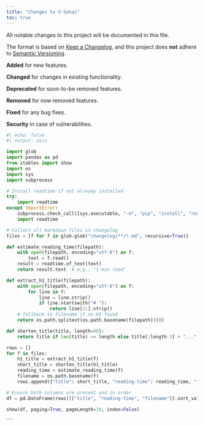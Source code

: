 ```yaml
---
title: "Changes to V-Sekai"
toc: true
---
```


All notable changes to this project will be documented in this file.

The format is based on [Keep a Changelog](https://keepachangelog.com/en/1.0.0/), and this project does **not** adhere to [Semantic Versioning](https://semver.org/spec/v2.0.0.html).

**Added** for new features.

**Changed** for changes in existing functionality.

**Deprecated** for soon-to-be removed features.

**Removed** for now removed features.

**Fixed** for any bug fixes.

**Security** in case of vulnerabilities.

```python
#| echo: false
#| output: asis

import glob
import pandas as pd
from itables import show
import os
import sys
import subprocess

# Install readtime if not already installed
try:
    import readtime
except ImportError:
    subprocess.check_call([sys.executable, "-m", "pip", "install", "readtime"])
    import readtime

# Collect all markdown files in changelog
files = [f for f in glob.glob("changelog/**/*.md", recursive=True)]

def estimate_reading_time(filepath):
    with open(filepath, encoding="utf-8") as f:
        text = f.read()
    result = readtime.of_text(text)
    return result.text  # e.g., "1 min read"

def extract_h1_title(filepath):
    with open(filepath, encoding="utf-8") as f:
        for line in f:
            line = line.strip()
            if line.startswith("# "):
                return line[2:].strip()
    # fallback to filename if no H1 found
    return os.path.splitext(os.path.basename(filepath))[0]

def shorten_title(title, length=40):
    return title if len(title) <= length else title[:length-3] + "..."

rows = []
for f in files:
    h1_title = extract_h1_title(f)
    short_title = shorten_title(h1_title)
    reading_time = estimate_reading_time(f)
    filename = os.path.basename(f)
    rows.append({"title": short_title, "reading-time": reading_time, "filename": filename})

# Ensure both columns are present and in order
df = pd.DataFrame(rows)[["title", "reading-time", "filename"]].sort_values("filename", ascending=False).drop(columns=["filename"])

show(df, paging=True, pageLength=10, index=False)
```
````
